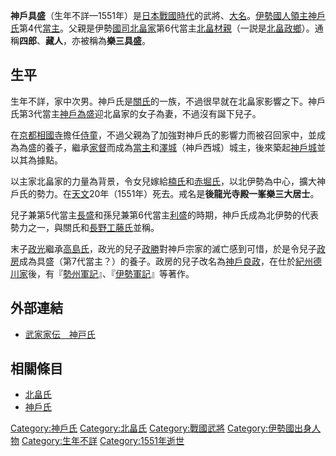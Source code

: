 {{Otheruses|神戶具盛|subject=[[神戶氏|神戶氏]]第4代[[當主|當主]]|other=孫兒兼神戶氏第7代當主}}
{{日本武士
|名稱= 神戶 具盛
|圖片名稱= 
|圖片大小= 
|圖片說明= 
|時代= [[日本戰國時代|日本戰國時代]]
|出生日期= 不詳
|出生地點= 
|逝世日期= [[天文_(後奈良天皇)|天文]]20年（1551年）
|逝世地點= 
|假名= 
|羅馬字= 
|幼名= 
|改名= 
|别名= 四郎、藏人（通稱）
|諡号= 
|神号= 
|戒名= 樂三<BR>後龍光寺殿一峯樂三大居士
|洗禮名= 
|墓所= 
|朝廷官位= [[下總守|下總守]]
|幕府職位= 
|主君= 
|藩= 
|氏族= [[北畠家|北畠家]]→[[神戶氏|神戶氏]]
|父母= 父：[[北畠材親|北畠材親]]（一説是[[北畠政鄉|北畠政鄉]]）
|養父= [[神戶為盛|神戶為盛]]
|養母= 
|兄弟= 兄：[[北畠晴具|北畠晴具]]<BR>弟：[[大河內賴房|大河內賴房]]、[[星合具種|星合具種]]
|姐妹= 
|正室= 
|側室= 
|嗣子= '''[[神戶長盛|長盛]]'''、[[高島政光|高島政光]]
|嗣女= [[楠氏|楠氏]]某室、[[赤堀氏|赤堀氏]]某室
|養子= 
|養女= 
}}
{{japanese|japanese=神戸 具盛|kana=かんべ とももり|romaji=Kanbe Tomomori|舊寫=神戶 具盛}}
'''神戶具盛'''（生年不詳—1551年）是[[日本戰國時代|日本戰國時代]]的武將、[[大名_(稱謂)|大名]]。[[伊勢國|伊勢]][[國人領主|國人領主]][[神戶氏|神戶氏]]第4代[[當主|當主]]。父親是伊勢[[國司|國司]][[北畠家|北畠家]]第6代當主[[北畠材親|北畠材親]]（一説是[[北畠政鄉|北畠政鄉]]）。通稱'''四郎'''、'''藏人'''，亦被稱為'''樂三具盛'''。

== 生平 ==
生年不詳，家中次男。神戶氏是[[關氏|關氏]]的一族，不過很早就在北畠家影響之下。神戶氏第3代當主[[神戶為盛|神戶為盛]]迎北畠家的女子為妻，不過沒有誕下兒子。

在[[京都|京都]][[相國寺|相國寺]]擔任[[侍童|侍童]]，不過父親為了加強對神戶氏的影響力而被召回家中，並成為為盛的養子，繼承[[家督|家督]]而成為[[當主|當主]]和[[澤城|澤城]]（神戶西城）城主，後來築起[[神戶城|神戶城]]並以其為據點。

以主家北畠家的力量為背景，令女兒嫁給[[楠氏|楠氏]]和[[赤堀氏|赤堀氏]]，以北伊勢為中心，擴大神戶氏的勢力。在[[天文_(後奈良天皇)|天文]]20年（1551年）死去。戒名是'''後龍光寺殿一峯樂三大居士'''。

兒子兼第5代當主[[神戶長盛|長盛]]和孫兒兼第6代當主[[神戶利盛|利盛]]的時期，神戶氏成為北伊勢的代表勢力之一，與關氏和[[長野工藤氏|長野工藤氏]]並稱。

末子[[高島政光|政光]]繼承[[高島氏|高島氏]]，政光的兒子[[高島政勝|政勝]]對神戶宗家的滅亡感到可惜，於是令兒子[[高島政房|政房]]成為具盛（第7代當主？）的養子。政房的兒子改名為[[神戶良政|神戶良政]]，在仕於[[紀州德川家|紀州德川家]]後，有『[[勢州軍記|勢州軍記]]』、『[[伊勢軍記|伊勢軍記]]』等著作。

== 外部連結 ==
*[http://www2.harimaya.com/sengoku/html/kanbe_k.html 武家家伝＿神戸氏] {{Wayback|url=http://www2.harimaya.com/sengoku/html/kanbe_k.html |date=20200204231959 }}

== 相關條目 ==
*[[北畠氏|北畠氏]]
*[[神戶氏|神戶氏]]

[[Category:神戶氏|Category:神戶氏]]
[[Category:北畠氏|Category:北畠氏]]
[[Category:戰國武將|Category:戰國武將]]
[[Category:伊勢國出身人物|Category:伊勢國出身人物]]
[[Category:生年不詳|Category:生年不詳]]
[[Category:1551年逝世|Category:1551年逝世]]